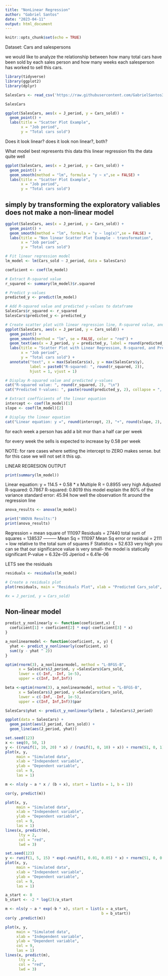 ---
title: "NonLinear Regression"
author: "Gabriel Santos"
date: "2023-04-11"
output: html_document
---

```{r setup, include=FALSE}
knitr::opts_chunk$set(echo = TRUE)
```

Dataset:
Cars and salespersons

we would like to analyze the relationship between how many total cars have been sold by each sales person and how many weeks each salesperson has worked to sell this cars.

```{r}
library(tidyverse)
library(ggplot2)
library(dplyr)
```

```{r}
SalesCars <- read_csv('https://raw.githubusercontent.com/GabrielSantos33/Non-linear-regression/main/CarsSoldWeek.csv')

```

```{r}
SalesCars
```

```{r}
ggplot(SalesCars, aes(x = J_period, y = Cars_sold)) +
  geom_point() +
  labs(title = "Scatter Plot Example", 
       x = "Job period", 
       y = "Total cars sold")
```
Does it look linear? does it look non linear?, both?

What model best represents this data
this linear regression fits the data quite well

```{r}
ggplot(SalesCars, aes(x = J_period, y = Cars_sold)) +
  geom_point() +
  geom_smooth(method = "lm", formula = "y ~ x",se = FALSE) +
  labs(title = "Scatter Plot Example", 
       x = "Job period", 
       y = "Total cars sold")
```
## simply by transforming the exploratory valiables does not make a non-linear model
```{r}
ggplot(SalesCars, aes(x = J_period, y = Cars_sold)) +
  geom_point() +
  geom_smooth(method = "lm", formula = "y ~ log(x)",se = FALSE) +
  labs(title = "Non linear Scatter Plot Example - transformation", 
       x = "Job period", 
       y = "Total cars sold")
```


```{r}
# Fit linear regression model
lm_model <- lm(Cars_sold ~ J_period, data = SalesCars)
```

```{r}
coeficient <- coef(lm_model)
```

```{r}
# Extract R-squared value
r_squared <- summary(lm_model)$r.squared
```

```{r}
# Predict y-values
predicted_y <- predict(lm_model)
```

```{r}
# Add R-squared value and predicted y-values to dataframe
SalesCars$r_squared <- r_squared
SalesCars$predicted_y <- predicted_y
```

```{r}
# Create scatter plot with linear regression line, R-squared value, and predicted y-values using ggplot2
ggplot(SalesCars, aes(x = J_period, y = Cars_sold)) +
  geom_point() +
  geom_smooth(method = "lm", se = FALSE, color = "red") +
  geom_text(aes(x = J_period, y = predicted_y, label = round(predicted_y, 2)), vjust = -1) +
  labs(title = "Scatter Plot with Linear Regression, R-squared, and Predicted Y-values", 
       x = "Job period", 
       y = "Total cars sold") +
  annotate("text", x = max(SalesCars$x), y = max(SalesCars$y), 
           label = paste0("R-squared: ", round(r_squared, 2)), 
           hjust = 1, vjust = 1)
```

```{r}
# Display R-squared value and predicted y-values
cat("R-squared value: ", round(r_squared, 2), "\n")
cat("Predicted Y-values: ", paste(round(predicted_y, 2), collapse = ", "))
```

```{r}
# Extract coefficients of the linear equation
intercept <- coef(lm_model)[1]
slope <- coef(lm_model)[2]

# Display the linear equation
cat("Linear equation: y =", round(intercept, 2), "+", round(slope, 2), "* x")
```
for each week a person has add a bit mor than a half car per week

for every week the sells is expected to increase by 0.58 per week

NOTE: for rare cases where setting the intercept to ZERO makes sense. but for this case we will not set it this up.

LINEAR REGRESION OUTPUT
```{r}
print(summary(lm_model))
```
Linear equation: y = 114.5 + 0.58 * x
Multiple R = 0.8955 very high
Adjusted R-squared:  0.7867
R-squared:  0.8019 this model explain the 80% of the variance
standard error: 45.94 how well the observation fit around the regression line

```{r}
anova_results <- anova(lm_model)
```

```{r}
print("ANOVA Results:")
print(anova_results)
```
Regression = mean square of 111097 
Residuals = 27440
total sum of squares = 138537
---------‬
Mean Sq = 111097
Mean Sq error or residual = 2111 = low relative to the total sum of squares
F Statistics = 52.633 very high you can se that our significance value is very small- the model is statically significant
P-value = 6.32e-05
Jperiod = 6.41e-06


LETS see the residuals
```{r}
residuals <- residuals(lm_model)

# Create a residuals plot
plot(residuals, main = "Residuals Plot", xlab = "Predicted Cars_sold", ylab = "Residuals")

#x = J_period, y = Cars_sold)
```
## Non-linear model

```{r}
predict_y_nonlinearly <- function(coeficient,x) {
  coeficient[1] + coeficient[2] * exp(-coeficient[3] * x)
}
```

```{r}
a_nonlinearmodel <- function(coeficient, x, y) {
  yhat <- predict_y_nonlinearly(coeficient, x)
  sum((y - yhat ^ 2))
}
```

```{r}
optim(rnorm(3), a_nonlinearmodel, method = "L-BFGS-B",
      x = SalesCars$J_period, y =SalesCars$Cars_sold,
      lower = c(-Inf, -Inf, 1e-5),
      upper = c(Inf, Inf,Inf))
```

```{r}
beta <-optim(rnorm(3), a_nonlinearmodel, method = "L-BFGS-B",
      x = SalesCars$J_period, y =SalesCars$Cars_sold,
      lower = c(-Inf, -Inf, 1e-5),
      upper = c(Inf, Inf,Inf))$par
```

```{r}
SalesCars$yhat <- predict_y_nonlinearly(beta , SalesCars$J_period)
```

```{r}
ggplot(data = SalesCars) + 
  geom_point(aes(J_period, Cars_sold)) +
  geom_line(aes(J_period, yhat))
```





```{r}
set.seed(123)
x <- seq(0, 50, 1)
y <- ((runif(1, 10, 20) * x) / (runif(1, 0, 10) + x)) + rnorm(51, 0, 1)
plot(x, y,
     main = "Simulated data",
     xlab = "Independent variable",
     ylab = "Dependent variable",
     col = 9,
     las = 1)
```


```{r}
m <- nls(y ~ a * x / (b + x), start = list(a = 1, b = 1))
```

```{r}
cor(y, predict(m))
```

```{r}
plot(x, y,
     main = "Simulated data",
     xlab = "Independent variable",
     ylab = "Dependent variable",
     col = 9,
     las = 1)
lines(x, predict(m),
      lty = 2,
      col = "red",
      lwd = 3)
```

```{r}
set.seed(123)
y <- runif(1, 5, 15) * exp(-runif(1, 0.01, 0.05) * x) + rnorm(51, 0, 0.5)
plot(x, y,
     main = "Simulated data",
     xlab = "Independent variable",
     ylab = "Dependent variable",
     col = 9,
     las = 1)
```

```{r}
a_start <- 8
b_start <- -2 * log(2)/a_start

m <- nls(y ~ a * exp(-b * x), start = list(a = a_start,
                                           b = b_start))
cor(y ,predict(m))
```

```{r}
plot(x, y,
     main = "Simulated data",
     xlab = "Independent variable",
     ylab = "Dependent variable",
     col = 9,
     las = 1)
lines(x, predict(m),
      lty = 2,
      col = "red",
      lwd = 3)
```

```{r}

```

```{r}

```

```{r}

```

```{r}

```

```{r}

```